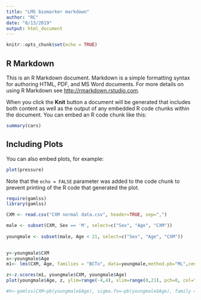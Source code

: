 ```yaml
---
title: "LMS biomarker markdown"
author: "RC"
date: "8/13/2019"
output: html_document
---
```


```r
knitr::opts_chunk$set(echo = TRUE)
```

## R Markdown

This is an R Markdown document. Markdown is a simple formatting syntax for authoring HTML, PDF, and MS Word documents. For more details on using R Markdown see <http://rmarkdown.rstudio.com>.

When you click the **Knit** button a document will be generated that includes both content as well as the output of any embedded R code chunks within the document. You can embed an R code chunk like this:

```r
summary(cars)
```

## Including Plots

You can also embed plots, for example:

```r
plot(pressure)
```

Note that the `echo = FALSE` parameter was added to the code chunk to prevent printing of the R code that generated the plot.


```r
require(gamlss)
library(gamlss)

CXM <- read.csv("CXM normal data.csv", header=TRUE, sep=",")

male <- subset(CXM, Sex == 'M', select=c("Sex", "Age", "CXM"))
               
youngmale <- subset(male, Age < 21, select=c("Sex", "Age", "CXM"))
 

```


```r
y<-youngmale$CXM
x<-youngmale$Age
m1<- lms(CXM, Age, families = "BCTo", data=youngmale,method.pb="ML",cent = c(3,10,25,50,75,90,97), col.cent=4, lty.centiles=c(4,3,2,1,2,3,4), calibration=TRUE, trans.x=TRUE, main="Male CXM norms", xlim = range(0, 21), ylim=range(0, 110))

```

```r
z<-z.scores(m1, youngmale$CXM, youngmale$Age)
plot(youngmale$Age, z, ylim=range(-4,4), xlim=range(0,21), pch=0, col="blue")
```




```r
#h<-gamlss(CXM~pb(youngmale$Age), sigma.fo=~pb(youngmale$Age), family = ST3(), data=youngmale)
```






